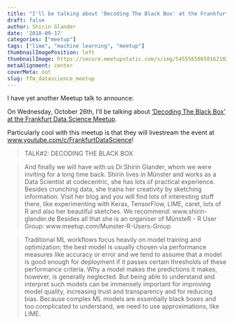 ```yaml
---
title: "I'll be talking about 'Decoding The Black Box' at the Frankfurt Data Science Meetup"
draft: false
author: Shirin Glander
date: '2018-09-17'
categories: ["meetup"]
tags: ["lime", "machine learning", "meetup"]
thumbnailImagePosition: left
thumbnailImage: https://secure.meetupstatic.com/s/img/5455565085016210254/logo/svg/logo--script.svg
metaAlignment: center
coverMeta: out
slug: ffm_datascience_meetup
---
```


I have yet another Meetup talk to announce: 

On Wednesday, October 26th, I'll be talking about ['Decoding The Black Box' at the Frankfurt Data Science Meetup](http://meetu.ps/e/DQBZx/w54bW/f).

Particularly cool with this meetup is that they will livestream the event at [www.youtube.com/c/FrankfurtDataScience](www.youtube.com/c/FrankfurtDataScience)!

> TALK#2: DECODING THE BLACK BOX

> And finally we will have with us Dr.Shirin Glander, whom we were inviting for a long time back. Shirin lives in Münster and works as a Data Scientist at codecentric, she has lots of practical experience. Besides crunching data, she trains her creativity by sketching information. Visit her blog and you will find lots of interesting stuff there, like experimenting with Keras, TensorFlow, LIME, caret, lots of R and also her beautiful sketches. We recommend: www.shirin-glander.de Besides all that she is an organiser of MünsteR - R User Group: www.meetup.com/Munster-R-Users-Group

> Traditional ML workflows focus heavily on model training and optimization; the best model is usually chosen via performance measures like accuracy or error and we tend to assume that a model is good enough for deployment if it passes certain thresholds of these performance criteria. Why a model makes the predictions it makes, however, is generally neglected. But being able to understand and interpret such models can be immensely important for improving model quality, increasing trust and transparency and for reducing bias. Because complex ML models are essentially black boxes and too complicated to understand, we need to use approximations, like LIME.

